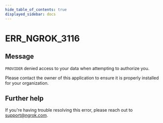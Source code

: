 ```yaml
---
hide_table_of_contents: true
displayed_sidebar: docs
---
```



# ERR_NGROK_3116

## Message

`PROVIDER` denied access to your data when attempting to authorize you.

Please contact the owner of this application to ensure it is properly installed for your organization.

<ErrorDetails error="err_ngrok_3116" />

## Further help

If you're having trouble resolving this error, please reach out to [support@ngrok.com](mailto:support@ngrok.com?subject=Help%20with%20ERR_NGROK_3116).
